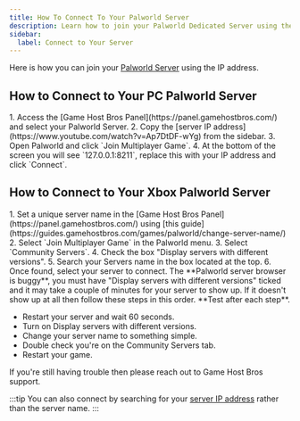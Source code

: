 ```yaml
---
title: How To Connect To Your Palworld Server
description: Learn how to join your Palworld Dedicated Server using the IP address.
sidebar:
  label: Connect to Your Server
---
```


Here is how you can join your [Palworld Server](https://www.gamehostbros.com/palworld-server-hosting/) using the IP address.

## How to Connect to Your PC Palworld Server 
<Steps>
1. Access the [Game Host Bros Panel](https://panel.gamehostbros.com/) and select your Palworld Server.
2. Copy the [server IP address](https://www.youtube.com/watch?v=Ap7DtDF-wYg) from the sidebar.
3. Open Palworld and click `Join Multiplayer Game`.
4. At the bottom of the screen you will see `127.0.0.1:8211`, replace this with your IP address and click `Connect`.
</Steps>

## How to Connect to Your Xbox Palworld Server
<Steps>
1. Set a unique server name in the [Game Host Bros Panel](https://panel.gamehostbros.com/) using [this guide](https://guides.gamehostbros.com/games/palworld/change-server-name/)
2. Select `Join Multiplayer Game` in the Palworld menu.
3. Select `Community Servers`.
4. Check the box "Display servers with different versions".
5. Search your Servers name in the box located at the top.
6. Once found, select your server to connect.
</Steps>
The **Palworld server browser is buggy**, you must have "Display servers with different versions" ticked and it may take a couple of minutes for your server to show up. If it doesn't show up at all then follow these steps in this order. **Test after each step**.

- Restart your server and wait 60 seconds.
- Turn on Display servers with different versions.
- Change your server name to something simple.
- Double check you're on the Community Servers tab.
- Restart your game.

If you're still having trouble then please reach out to Game Host Bros support.

:::tip
You can also connect by searching for your [server IP address](https://www.youtube.com/watch?v=Ap7DtDF-wYg) rather than the server name.
:::
